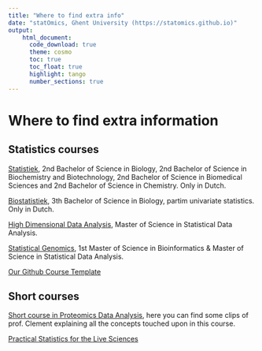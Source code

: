 ```yaml
---
title: "Where to find extra info"
date: "statOmics, Ghent University (https://statomics.github.io)"
output:
    html_document:
      code_download: true
      theme: cosmo
      toc: true
      toc_float: true
      highlight: tango
      number_sections: true
---
```


# Where to find extra information

## Statistics courses

[Statistiek](https://statomics.github.io/sbc21/), 2nd Bachelor of Science in Biology, 2nd Bachelor of Science in Biochemistry and Biotechnology, 2nd Bachelor of Science in Biomedical Sciences and 2nd Bachelor of Science in Chemistry. Only in Dutch.

[Biostatistiek](https://statomics.github.io/biostatistics21/), 3th Bachelor of Science in Biology, partim univariate statistics. Only in Dutch.

[High Dimensional Data Analysis](https://statomics.github.io/HDDA/), Master of Science in Statistical Data Analysis.

[Statistical Genomics](https://statomics.github.io/SGA21/), 1st Master of Science in Bioinformatics & Master of Science in Statistical Data Analysis.

[Our Github Course Template](https://github.com/statOmics/Rmd-website)

## Short courses

[Short course in Proteomics Data Analysis](https://statomics.github.io/PDA/), here you can find some clips of prof. Clement explaining all the concepts touched upon in this course.

[Practical Statistics for the Live Sciences](https://statomics.github.io/PSLS/)